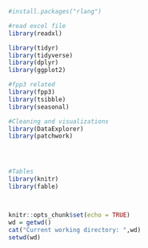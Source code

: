 ```r
#install.packages("rlang") 

#read excel file
library(readxl)

library(tidyr)
library(tidyverse)
library(dplyr)
library(ggplot2)

#fpp3 related 
library(fpp3)
library(tsibble)
library(seasonal)

#Cleaning and visualizations
library(DataExplorer)
library(patchwork)




#Tables
library(knitr)
library(fable)



knitr::opts_chunk$set(echo = TRUE)
wd = getwd()
cat("Current working directory: ",wd)
setwd(wd)
```